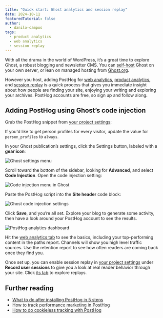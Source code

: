 ```yaml
---
title: "Quick start: Ghost analytics and session replay"
date: 2024-10-11
featuredTutorial: false
author:
  - danilo-campos
tags:
  - product analytics
  - web analytics
  - session replay
---
```



With all the drama in the world of WordPress, it’s a great time to explore Ghost, a robust blogging and newsletter CMS. You can [self-host](https://ghost.org/docs/install/) Ghost on your own server, or lean on managed hosting from [Ghost.org](https://ghost.org).

However you host, adding PostHog for [web analytics](/docs/web-analytics), [product analytics](/docs/product-analytics), and [session replay](/docs/session-replay) is a quick process that gives you immediate insight about how people are finding your site, enjoying your writing and exploring your archives. PostHog accounts are free, so sign up and follow along.

## Adding PostHog using Ghost’s code injection

Grab the PostHog snippet from [your project settings](https://us.posthog.com/project/2/settings/project#snippet):

<Snippet />

If you'd like to get person profiles for every visitor, update the value for `person_profiles` to `always`.

In your Ghost publication’s settings, click the Settings button, labeled with a **gear icon**:

![Ghost settings menu](https://res.cloudinary.com/dmukukwp6/image/upload/ghost_settings_e1f6c4b436.png)

Scroll toward the bottom of the sidebar, looking for **Advanced**, and select **Code Injection**. Open the code injection setting:

![Code injection menu in Ghost](https://res.cloudinary.com/dmukukwp6/image/upload/code_injection_menu_66fa301caf.png)

Paste the PostHog script into the **Site header** code block:

![Ghost code injection settings](https://res.cloudinary.com/dmukukwp6/image/upload/injection_field_87c4475be8.png)

Click **Save**, and you’re all set. Explore your blog to generate some activity, then have a look around your PostHog account to see the results.

![PostHog analytics dashboard](https://res.cloudinary.com/dmukukwp6/image/upload/analytics_e7d33fb290.png)

Hit the [web analytics tab](https://us.posthog.com/web) to see the basics, including your top-performing content in the paths report. Channels will show you high level traffic sources. Use the retention report to see how often readers are coming back once they find you.

Once set up, you can enable session replay in [your project settings](https://us.posthog.com/settings/project-replay#replay) under **Record user sessions** to give you a look at real reader behavior through your site. Click [its tab](https://us.posthog.com/replay/home) to explore replays.

## Further reading

- [What to do after installing PostHog in 5 steps](/tutorials/next-steps-after-installing)
- [How to track performance marketing in PostHog](/tutorials/performance-marketing)
- [How to do cookieless tracking with PostHog](/tutorials/cookieless-tracking)